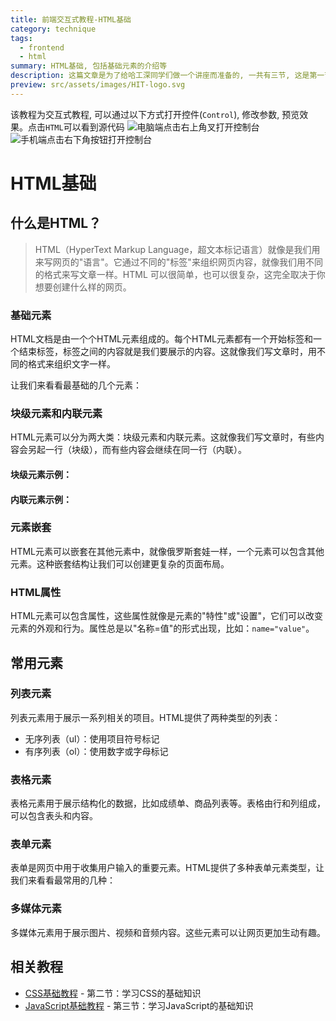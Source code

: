 ```yaml
---
title: 前端交互式教程-HTML基础
category: technique
tags:
  - frontend
  - html
summary: HTML基础, 包括基础元素的介绍等
description: 这篇文章是为了给哈工深同学们做一个讲座而准备的, 一共有三节, 这是第一节, 介绍了HTML的基础知识。
preview: src/assets/images/HIT-logo.svg
---
```



该教程为交互式教程, 可以通过以下方式打开控件(`Control`), 修改参数,
预览效果。点击`HTML`可以看到源代码
<Image src={fullscreenPCImg} alt="电脑端点击右上角叉打开控制台" />
<Image src={fullscreenMobileImg} alt="手机端点击右下角按钮打开控制台" />



# HTML基础

## 什么是HTML？

> HTML（HyperText Markup Language，超文本标记语言）就像是我们用来写网页的"语言"。它通过不同的"标签"来组织网页内容，就像我们用不同的格式来写文章一样。HTML 可以很简单，也可以很复杂，这完全取决于你想要创建什么样的网页。

### 基础元素

HTML文档是由一个个HTML元素组成的。每个HTML元素都有一个开始标签和一个结束标签，标签之间的内容就是我们要展示的内容。这就像我们写文章时，用不同的格式来组织文字一样。

让我们来看看最基础的几个元素：

<Story
  path="/story/前端入门交互式教程-html基础-基础元素--basic-elements"
/>

### 块级元素和内联元素

HTML元素可以分为两大类：块级元素和内联元素。这就像我们写文章时，有些内容会另起一行（块级），而有些内容会继续在同一行（内联）。

#### 块级元素示例：

<Story
  path="/story/前端入门交互式教程-html基础-基础元素--block-elements"
  height="400px"
/>

#### 内联元素示例：

<Story
  path="/story/前端入门交互式教程-html基础-基础元素--inline-elements"
  height="400px"
/>

### 元素嵌套

HTML元素可以嵌套在其他元素中，就像俄罗斯套娃一样，一个元素可以包含其他元素。这种嵌套结构让我们可以创建更复杂的页面布局。

<Story
  path="/story/前端入门交互式教程-html基础-基础元素--nested-elements"
  height="400px"
/>

### HTML属性

HTML元素可以包含属性，这些属性就像是元素的"特性"或"设置"，它们可以改变元素的外观和行为。属性总是以"名称=值"的形式出现，比如：`name="value"`。

<Story
  path="/story/前端入门交互式教程-html基础-基础元素--element-with-attributes"
/>

## 常用元素

### 列表元素

列表元素用于展示一系列相关的项目。HTML提供了两种类型的列表：
- 无序列表（ul）：使用项目符号标记
- 有序列表（ol）：使用数字或字母标记

<Story
  path="/story/前端入门交互式教程-html基础-常用元素--lists"
/>

### 表格元素

表格元素用于展示结构化的数据，比如成绩单、商品列表等。表格由行和列组成，可以包含表头和内容。

<Story
  path="/story/前端入门交互式教程-html基础-常用元素--tables"
/>

### 表单元素

表单是网页中用于收集用户输入的重要元素。HTML提供了多种表单元素类型，让我们来看看最常用的几种：

<Story
  path="/story/前端入门交互式教程-html基础-常用元素--forms"
/>

### 多媒体元素

多媒体元素用于展示图片、视频和音频内容。这些元素可以让网页更加生动有趣。

<Story
  path="/story/前端入门交互式教程-html基础-常用元素--media"
/>

## 相关教程

- [CSS基础教程](/docs/css) - 第二节：学习CSS的基础知识
- [JavaScript基础教程](/docs/js) - 第三节：学习JavaScript的基础知识